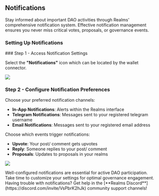 
## Notifications

Stay informed about important DAO activities through Realms' comprehensive notification system. Effective notification management ensures you never miss critical votes, proposals, or governance events.

### Setting Up Notifications

<Steps>
### Step 1 - Access Notification Settings

Select the **"Notifications"** icon which can be located by the wallet connector.

![](../source/noti1.png)

### Step 2 - Configure Notification Preferences

Choose your preferred notification channels:

* **In-App Notifications**: Alerts within the Realms interface
* **Telegram Notifications**: Messages sent to your registered telegram username
* **Email Notifications**: Messages sent to your registered email address

Choose which events trigger notifications:

* **Upvote**: Your post/ comment gets upvotes
* **Reply**: Someone replies to your post/ comment
* **Proposals**: Updates to proposals in your realms

![](../source/noti2.png)
</Steps>

<Callout type="info" emoji="ℹ️">
Well-configured notifications are essential for active DAO participation. Take time to customize your settings for optimal governance engagement.
</Callout>

<Callout type="default" emoji="👉">
Having trouble with notifications? Get help in the [**Realms Discord**](https://discord.com/invite/VsPbrK2hJk) community support channels!
</Callout>